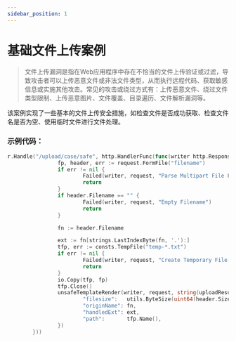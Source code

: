 ```yaml
---
sidebar_position: 1
---
```


# 基础文件上传案例

> 文件上传漏洞是指在Web应用程序中存在不恰当的文件上传验证或过滤，导致攻击者可以上传恶意文件或非法文件类型，从而执行远程代码、获取敏感信息或实施其他攻击。常见的攻击或绕过方式有：上传恶意文件、绕过文件类型限制、上传恶意图片、文件覆盖、目录遍历、文件解析漏洞等。

该案例实现了一些基本的文件上传安全措施，如检查文件是否成功获取、检查文件名是否为空、使用临时文件进行文件处理。



### 示例代码：

```Go
r.Handle("/upload/case/safe", http.HandlerFunc(func(writer http.ResponseWriter, request *http.Request) {
                fp, header, err := request.FormFile("filename")
                if err != nil {
                        Failed(writer, request, "Parse Multipart File Failed: %s", err)
                        return
                }
                if header.Filename == "" {
                        Failed(writer, request, "Empty Filename")
                        return
                }

                fn := header.Filename

                ext := fn[strings.LastIndexByte(fn, '.'):]
                tfp, err := consts.TempFile("temp-*.txt")
                if err != nil {
                        Failed(writer, request, "Create Temporary File Failed: %s", err)
                        return
                }
                io.Copy(tfp, fp)
                tfp.Close()
                unsafeTemplateRender(writer, request, string(uploadResult), map[string]any{
                        "filesize":   utils.ByteSize(uint64(header.Size)),
                        "originName": fn,
                        "handledExt": ext,
                        "path":       tfp.Name(),
                })
        }))
```
